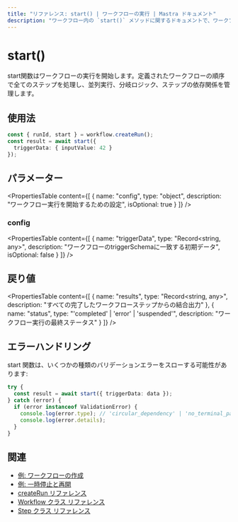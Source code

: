```yaml
---
title: "リファレンス: start() | ワークフローの実行 | Mastra ドキュメント"
description: "ワークフロー内の `start()` メソッドに関するドキュメントで、ワークフロー実行の開始を行います。"
---
```


# start()

start関数はワークフローの実行を開始します。定義されたワークフローの順序で全てのステップを処理し、並列実行、分岐ロジック、ステップの依存関係を管理します。

## 使用法

```typescript copy showLineNumbers
const { runId, start } = workflow.createRun();
const result = await start({ 
  triggerData: { inputValue: 42 } 
});
```

## パラメーター

<PropertiesTable
  content={[
    {
      name: "config",
      type: "object",
      description: "ワークフロー実行を開始するための設定",
      isOptional: true
    }
  ]}
/>

### config

<PropertiesTable
  content={[
    {
      name: "triggerData",
      type: "Record<string, any>",
      description: "ワークフローのtriggerSchemaに一致する初期データ",
      isOptional: false
    }
  ]}
/>

## 戻り値

<PropertiesTable
  content={[
    {
      name: "results",
      type: "Record<string, any>",
      description: "すべての完了したワークフローステップからの結合出力"
    },
    {
      name: "status",
      type: "'completed' | 'error' | 'suspended'",
      description: "ワークフロー実行の最終ステータス"
    }
  ]}
/>

## エラーハンドリング

start 関数は、いくつかの種類のバリデーションエラーをスローする可能性があります:

```typescript copy showLineNumbers
try {
  const result = await start({ triggerData: data });
} catch (error) {
  if (error instanceof ValidationError) {
    console.log(error.type); // 'circular_dependency' | 'no_terminal_path' | 'unreachable_step'
    console.log(error.details);
  }
}
```

## 関連

- [例: ワークフローの作成](../../../examples/workflows/creating-a-workflow.mdx)
- [例: 一時停止と再開](../../../examples/workflows/suspend-and-resume.mdx)
- [createRun リファレンス](./createRun.mdx)
- [Workflow クラス リファレンス](./workflow.mdx)
- [Step クラス リファレンス](./step-class.mdx)
```
